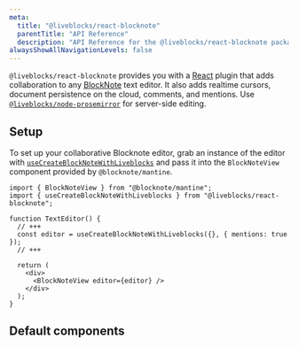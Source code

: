 ```yaml
---
meta:
  title: "@liveblocks/react-blocknote"
  parentTitle: "API Reference"
  description: "API Reference for the @liveblocks/react-blocknote package"
alwaysShowAllNavigationLevels: false
---
```


`@liveblocks/react-blocknote` provides you with a [React](https://react.dev/)
plugin that adds collaboration to any [BlockNote](https://www.blocknotejs.org/)
text editor. It also adds realtime cursors, document persistence on the cloud,
comments, and mentions. Use
[`@liveblocks/node-prosemirror`](/docs/api-reference/liveblocks-node-prosemirror)
for server-side editing.

## Setup

To set up your collaborative Blocknote editor, grab an instance of the editor
with [`useCreateBlockNoteWithLiveblocks`](#useCreateBlockNoteWithLiveblocks) and
pass it into the `BlockNoteView` component provided by `@blocknote/mantine`.

```tsx
import { BlockNoteView } from "@blocknote/mantine";
import { useCreateBlockNoteWithLiveblocks } from "@liveblocks/react-blocknote";

function TextEditor() {
  // +++
  const editor = useCreateBlockNoteWithLiveblocks({}, { mentions: true });
  // +++

  return (
    <div>
      <BlockNoteView editor={editor} />
    </div>
  );
}
```

## Default components
